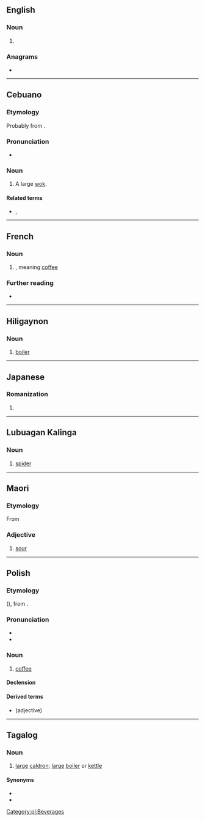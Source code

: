 {{also|kava|Kawa|kawá}}
==English==

===Noun===
{{en-noun|-}}

# {{alternative form of|kava|lang=en}}

===Anagrams===
* {{anagrams|en|Waka|waka}}

----

==Cebuano==

===Etymology===
Probably from {{etyl|ms|ceb}} {{m|ms|kawah}}.

===Pronunciation===
* {{hyphenation|ka|wa|lang=ceb}}

===Noun===
{{head|ceb|noun}}

# A large [[wok]].

====Related terms====
* {{l|ceb|kaha}}, {{l|ceb|kalaha}}

----

==French==

===Noun===
{{fr-noun|m|-}}

# {{alternative form of|caoua|lang=fr}}, meaning [[coffee]]

===Further reading===
* {{R:TLFi}}

----

==Hiligaynon==

===Noun===
{{hil-noun|káwà}}

# [[boiler]]

----

==Japanese==

===Romanization===
{{ja-romaji}}

# {{ja-romanization of|かわ}}

----

==Lubuagan Kalinga==

===Noun===
{{head|knb|noun}}

# [[spider]] {{gloss|large}}

----

==Maori==

===Etymology===
From {{etyl|poz-pol-pro|mi}} {{m|poz-pol-pro|*kawa}}

===Adjective===
{{mi-adj}}

# [[sour]]

----

==Polish==

===Etymology===
{{bor|pl|ota|قهوه|tr=kahve|withtext=1}} ({{cog|tr|kahve}}), from {{der|pl|ar|قَهْوَة}}.

===Pronunciation===
* {{audio|Pl-kawa.ogg|audio|lang=pl}}
* {{IPA|[ˈkava]|lang=pl}}

===Noun===
{{pl-noun|f|dim=kawka}}

# [[coffee]]

====Declension====
{{pl-decl-noun-f|ka|w}}

====Derived terms====
* {{l|pl|kawowy}} (adjective)

[[Category:pl:Beverages]]

----

==Tagalog==

===Noun===
{{tl-noun}}

# [[large]] [[caldron]]; [[large]] [[boiler]] or [[kettle]]

====Synonyms====
* {{l|tl|kaldero}}
* {{l|tl|talyasi}}